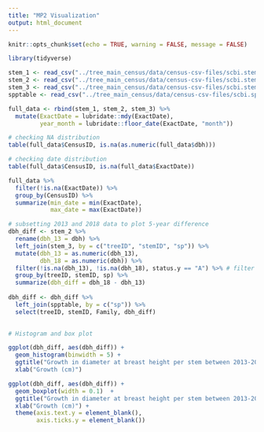 ```yaml
---
title: "MP2 Visualization"
output: html_document
---
```


```r
knitr::opts_chunk$set(echo = TRUE, warning = FALSE, message = FALSE)
```

```r
library(tidyverse)
```

```r
stem_1 <- read_csv("../tree_main_census/data/census-csv-files/scbi.stem1.csv")
stem_2 <- read_csv("../tree_main_census/data/census-csv-files/scbi.stem2.csv")
stem_3 <- read_csv("../tree_main_census/data/census-csv-files/scbi.stem3.csv")
spptable <- read_csv("../tree_main_census/data/census-csv-files/scbi.spptable.csv")

full_data <- rbind(stem_1, stem_2, stem_3) %>%
  mutate(ExactDate = lubridate::mdy(ExactDate),
         year_month = lubridate::floor_date(ExactDate, "month"))
```


```r
# checking NA distribution
table(full_data$CensusID, is.na(as.numeric(full_data$dbh)))

# checking date distribution
table(full_data$CensusID, is.na(full_data$ExactDate))

full_data %>% 
  filter(!is.na(ExactDate)) %>% 
  group_by(CensusID) %>% 
  summarize(min_date = min(ExactDate),
            max_date = max(ExactDate))

# subsetting 2013 and 2018 data to plot 5-year difference
dbh_diff <- stem_2 %>% 
  rename(dbh_13 = dbh) %>% 
  left_join(stem_3, by = c("treeID", "stemID", "sp")) %>% 
  mutate(dbh_13 = as.numeric(dbh_13),
         dbh_18 = as.numeric(dbh)) %>% 
  filter(!is.na(dbh_13), !is.na(dbh_18), status.y == "A") %>% # filter for trees that are alive
  group_by(treeID, stemID, sp) %>% 
  summarize(dbh_diff = dbh_18 - dbh_13)
  
dbh_diff <- dbh_diff %>% 
  left_join(spptable, by = c("sp")) %>% 
  select(treeID, stemID, Family, dbh_diff)
  
```

```r
# Histogram and box plot

ggplot(dbh_diff, aes(dbh_diff)) +
  geom_histogram(binwidth = 5) +
  ggtitle("Growth in diameter at breast height per stem between 2013-2018") +
  xlab("Growth (cm)")

ggplot(dbh_diff, aes(dbh_diff)) +
  geom_boxplot(width = 0.1)  +
  ggtitle("Growth in diameter at breast height per stem between 2013-2018") +
  xlab("Growth (cm)") + 
  theme(axis.text.y = element_blank(),
        axis.ticks.y = element_blank())
```

